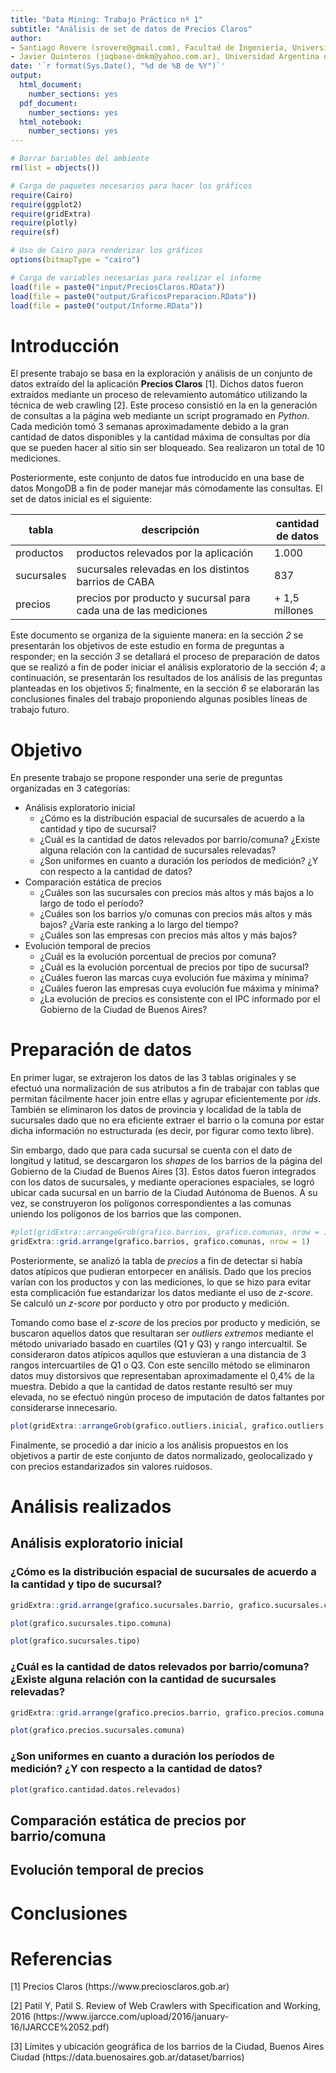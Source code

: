 ```yaml
---
title: "Data Mining: Trabajo Práctico nº 1"
subtitle: "Análisis de set de datos de Precios Claros"
author:
- Santiago Rovere (srovere@gmail.com), Facultad de Ingeniería, Universidad de Buenos Aires
- Javier Quinteros (jaqbase-dmkm@yahoo.com.ar), Universidad Argentina de la Empresa
date: '`r format(Sys.Date(), "%d de %B de %Y")`'
output:
  html_document:
    number_sections: yes
  pdf_document:
    number_sections: yes
  html_notebook:
    number_sections: yes
---
```


```r
# Borrar bariables del ambiente
rm(list = objects())

# Carga de paquetes necesarios para hacer los gráficos
require(Cairo)
require(ggplot2)
require(gridExtra)
require(plotly)
require(sf)

# Uso de Cairo para renderizar los gráficos
options(bitmapType = "cairo")

# Carga de variables necesarias para realizar el informe
load(file = paste0("input/PreciosClaros.RData"))
load(file = paste0("output/GraficosPreparacion.RData"))
load(file = paste0("output/Informe.RData"))
```

# Introducción

El presente trabajo se basa en la exploración y análisis de un conjunto de datos extraído del la aplicación **Precios Claros** [1]. Dichos datos fueron extraídos mediante un proceso de relevamiento automático utilizando la técnica de web crawling [2]. Este proceso consistió en la en la generación de consultas a la página web mediante un script programado en *Python*. Cada medición tomó 3 semanas aproximadamente debido a la gran cantidad de datos disponibles y la cantidad máxima de consultas por día que se pueden hacer al sitio sin ser bloqueado. Sea realizaron un total de 10 mediciones.

Posteriormente, este conjunto de datos fue introducido en una base de datos MongoDB a fin de poder manejar más cómodamente las consultas. El set de datos inicial es el siguiente:

   tabla      | descripción                                                       | cantidad de datos
   -----------|-------------------------------------------------------------------|------------------
    productos | productos relevados por la aplicación                             | 1.000
   sucursales | sucursales relevadas en los distintos barrios de CABA             | 837
      precios | precios por producto y sucursal para cada una de las mediciones   | + 1,5 millones
      
Este documento se organiza de la siguiente manera: en la sección *2* se presentarán los objetivos de este estudio en forma de preguntas a responder; en la sección *3* se detallará el proceso de preparación de datos que se realizó a fin de poder iniciar el análisis exploratorio de la sección *4*; a continuación, se presentarán los resultados de los análisis de las preguntas planteadas en los objetivos *5*; finalmente, en la sección *6* se elaborarán las conclusiones finales del trabajo proponiendo algunas posibles líneas de trabajo futuro.

# Objetivo

En presente trabajo se propone responder una serie de preguntas organizadas en 3 categorías:

* Análisis exploratorio inicial
  - ¿Cómo es la distribución espacial de sucursales de acuerdo a la cantidad y tipo de sucursal?
  - ¿Cuál es la cantidad de datos relevados por barrio/comuna? ¿Existe alguna relación con la cantidad de sucursales relevadas?
  - ¿Son uniformes en cuanto a duración los períodos de medición? ¿Y con respecto a la cantidad de datos?

* Comparación estática de precios 
  - ¿Cuáles son las sucursales con precios más altos y más bajos a lo largo de todo el período?
  - ¿Cuáles son los barrios y/o comunas con precios más altos y más bajos? ¿Varía este ranking a lo largo del tiempo?
  - ¿Cuáles son las empresas con precios más altos y más bajos?
  
* Evolución temporal de precios
  - ¿Cuál es la evolución porcentual de precios por comuna?
  - ¿Cuál es la evolución porcentual de precios por tipo de sucursal?
  - ¿Cuáles fueron las marcas cuya evolución fue máxima y mínima?
  - ¿Cuáles fueron las empresas cuya evolución fue máxima y mínima?
  - ¿La evolución de precios es consistente con el IPC informado por el Gobierno de la Ciudad de Buenos Aires?
  
# Preparación de datos

En primer lugar, se extrajeron los datos de las 3 tablas originales y se efectuó una normalización de sus atributos a fin de trabajar con tablas que permitan fácilmente hacer join entre ellas y agrupar eficientemente por *ids*. También se eliminaron los datos de provincia y localidad de la tabla de sucursales dado que no era eficiente extraer el barrio o la comuna por estar dicha información no estructurada (es decir, por figurar como texto libre).

Sin embargo, dado que para cada sucursal se cuenta con el dato de longitud y latitud, se descargaron los *shapes* de los barrios de la página del Gobierno de la Ciudad de Buenos Aires [3]. Estos datos fueron integrados con los datos de sucursales, y mediante operaciones espaciales, se logró ubicar cada sucursal en un barrio de la Ciudad Autónoma de Buenos. A su vez, se construyeron los polígonos correspondientes a las comunas uniendo los polígonos de los barrios que las componen.

```r
#plot(gridExtra::arrangeGrob(grafico.barrios, grafico.comunas, nrow = 1))
gridExtra::grid.arrange(grafico.barrios, grafico.comunas, nrow = 1)
```

Posteriormente, se analizó la tabla de *precios* a fin de detectar si había datos atípicos que pudieran entorpecer en análisis. Dado que los precios varían con los productos y con las mediciones, lo que se hizo para evitar esta complicación fue estandarizar los datos mediante el uso de *z-score*. Se calculó un *z-score* por porducto y otro por producto y medición. 

Tomando como base el *z-score* de los precios por producto y medición, se buscaron aquellos datos que resultaran ser *outliers extremos* mediante el método univariado basado en cuartiles (Q1 y Q3) y rango intercualtil. Se consideraron datos atípicos aqullos que estuvieran a una distancia de 3 rangos intercuartiles de Q1 o Q3. Con este sencillo método se eliminaron datos muy distorsivos que representaban aproximadamente el 0,4% de la muestra. Debido a que la cantidad de datos restante resultó ser muy elevada, no se efectuó ningún proceso de imputación de datos faltantes por considerarse innecesario.

```r
plot(gridExtra::arrangeGrob(grafico.outliers.inicial, grafico.outliers.final, ncol = 1))
```

Finalmente, se procedió a dar inicio a los análisis propuestos en los objetivos a partir de este conjunto de datos normalizado, geolocalizado y con precios estandarizados sin valores ruidosos.

# Análisis realizados

## Análisis exploratorio inicial

### ¿Cómo es la distribución espacial de sucursales de acuerdo a la cantidad y tipo de sucursal?

```r
gridExtra::grid.arrange(grafico.sucursales.barrio, grafico.sucursales.comuna, nrow = 1)
```

```r
plot(grafico.sucursales.tipo.comuna)
```

```r
plot(grafico.sucursales.tipo)
```

### ¿Cuál es la cantidad de datos relevados por barrio/comuna? ¿Existe alguna relación con la cantidad de sucursales relevadas?

```r
gridExtra::grid.arrange(grafico.precios.barrio, grafico.precios.comuna, nrow = 1)
```

```r
plot(grafico.precios.sucursales.comuna)
```

### ¿Son uniformes en cuanto a duración los períodos de medición? ¿Y con respecto a la cantidad de datos?

```r
plot(grafico.cantidad.datos.relevados)
```

## Comparación estática de precios por barrio/comuna

## Evolución temporal de precios

# Conclusiones

# Referencias

[1]   Precios Claros (https://www.preciosclaros.gob.ar)

[2]   Patil Y, Patil S. Review of Web Crawlers with Specification and Working, 2016 (https://www.ijarcce.com/upload/2016/january-16/IJARCCE%2052.pdf)

[3]   Límites y ubicación geográfica de los barrios de la Ciudad, Buenos Aires Ciudad (https://data.buenosaires.gob.ar/dataset/barrios)
